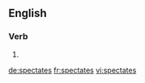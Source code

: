 
==English==

===Verb===
{{head|en|verb form}}

# {{en-third-person singular of|spectate}}

[[de:spectates]]
[[fr:spectates]]
[[vi:spectates]]
